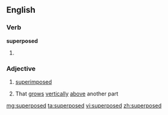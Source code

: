 ==English==

===Verb===
'''superposed'''

# {{past of|[[superpose]]}}

===Adjective===
{{en-adj|-}}

# [[superimposed]]
#{{botany}} That [[grow]]s [[vertically]] [[above]] another part

[[mg:superposed]]
[[ta:superposed]]
[[vi:superposed]]
[[zh:superposed]]